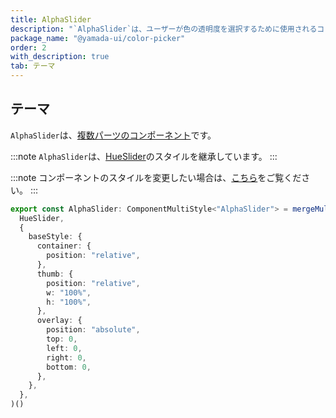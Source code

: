 ```yaml
---
title: AlphaSlider
description: "`AlphaSlider`は、ユーザーが色の透明度を選択するために使用されるコンポーネントです。"
package_name: "@yamada-ui/color-picker"
order: 2
with_description: true
tab: テーマ
---
```


## テーマ

`AlphaSlider`は、[複数パーツのコンポーネント](/styled-system/theming/component-styles#複数パーツのコンポーネント)です。

:::note
`AlphaSlider`は、[HueSlider](/components/forms/hue-slider)のスタイルを継承しています。
:::

:::note
コンポーネントのスタイルを変更したい場合は、[こちら](/styled-system/theming/customize-theme#コンポーネントのスタイルを変更する)をご覧ください。
:::

```ts
export const AlphaSlider: ComponentMultiStyle<"AlphaSlider"> = mergeMultiStyle(
  HueSlider,
  {
    baseStyle: {
      container: {
        position: "relative",
      },
      thumb: {
        position: "relative",
        w: "100%",
        h: "100%",
      },
      overlay: {
        position: "absolute",
        top: 0,
        left: 0,
        right: 0,
        bottom: 0,
      },
    },
  },
)()
```
